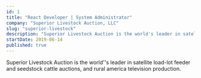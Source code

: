 ```yaml
---
id: 1
title: "React Developer | System Administrator"
company: "Superior Livestock Auction, LLC"
slug: "superior-livestock"
description: "Superior Livestock Auction is the world's leader in satellite load-lot feeder and seedstock cattle auctions, and rural america television production."
startDate: 2019-06-14
published: true
---
```


Superior Livestock Auction is the world''s leader in satellite load-lot feeder and seedstock cattle auctions, and rural america television production.
